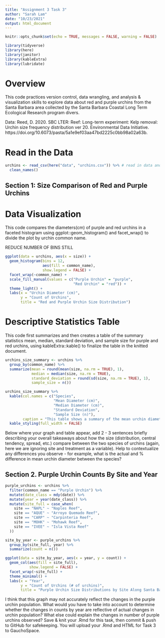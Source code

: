 ```yaml
---
title: "Assignment 3 Task 3"
author: "Sarah Lam"
date: "10/23/2021"
output: html_document
---
```


```r
knitr::opts_chunk$set(echo = TRUE, messages = FALSE, warning = FALSE)

library(tidyverse)
library(here)
library(janitor)
library(kableExtra)
library(lubridate)
```

# Overview 

This code practices version control, data wrangling, and analysis & visualization skills to explore data about red and purple urchins from the Santa Barbara area collected by the Santa Barbara Coastal Long Term Ecological Research program divers.

Data: Reed, D. 2020. SBC LTER: Reef: Long-term experiment: Kelp removal: Urchin size frequency distribution ver 20. Environmental Data Initiative. https://doi.org/10.6073/pasta/5a1e9ef03aa47bd2225c0bb98a02a63b. 

# Read in the Data
```r
urchins <- read_csv(here("data", "urchins.csv")) %>% # read in data and clean names in same line
  clean_names()
```

## Section 1: Size Comparison of Red and Purple Urchins

# Data Visualization

This code compares the diameters(cm) of purple and red urchins in a faceted histogram using ggplot::geom_histogram() and facet_wrap() to divide the plot by urchin common name. 

REDUCE NUMBER OF BINS STILL 

```r
ggplot(data = urchins, aes(x = size)) +
  geom_histogram(bins = 12, 
                 aes(fill = common_name), 
                 show.legend = FALSE) +
  facet_wrap(~common_name) +
  scale_fill_manual(values = c("Purple Urchin" = "purple", 
                               "Red Urchin" = "red")) +
  theme_light() +
  labs(x = "Urchin Diameter (cm)",
       y = "Count of Urchins",
       title = "Red and Purple Urchin Size Distribution")
```

# Descriptive Statistics Table

This code first summarizes and then creates a table of the summary statistics mean, median, standard deviation, and sample size for purple and red urchins, using kableExtra::kable() to finalize the table in the knitted document. 

```r
urchins_size_summary <- urchins %>% 
  group_by(common_name) %>% 
  summarize(mean = round(mean(size, na.rm = TRUE), 1),
            median = median(size, na.rm = TRUE),
            standard_deviation = round(sd(size, na.rm = TRUE), 1),
            sample_size = n())

urchins_size_summary %>% 
  kable(col.names = c("Species",
                      "Mean Diameter (cm)",
                      "Median Diameter (cm)",
                      "Standard Deviation",
                      "Sample Size (n)"),
        caption = "This table shows a summary of the mean urchin diameter (cm), median urchin diameter (cm), the sandard deviation, and the sample size for pruple and red urchins.") %>% 
  kable_styling(full_width = FALSE)
```

Below where your graph and table appear, add 2 - 3 sentences briefly describing your overall takeaways about how the size (distribution, central tendency, spread, etc.) compare between the two species of urchins (again, here we are ignoring site and treatment as a variable). Help to contextualize any differences you observe - for example, what is the actual and % difference in mean urchin diameter between the species? 



## Section 2. Purple Urchin Counts By Site and Year

```r
purple_urchins <- urchins %>% 
  filter(common_name == "Purple Urchin") %>% 
  mutate(date_class = mdy(date)) %>% 
  mutate(year = year(date_class)) %>% 
  mutate(site_full = case_when(
    site == "NAPL" ~ "Naples Reef",
    site == "AQUE" ~ "Arroyo Quemado Reef",
    site == "CARP" ~ "Carpinteria Reef",
    site == "MOHK" ~ "Mohawk Reef",
    site == "IVEE" ~ "Isla Vista Reef"
  ))

site_by_year <- purple_urchins %>% 
  group_by(site_full, year) %>% 
  summarize(count = n())

ggplot(data = site_by_year, aes(x = year, y = count)) +
  geom_col(aes(fill = site_full), 
           show.legend = FALSE) + 
  facet_wrap(~site_full) +
  theme_minimal() +
  labs(x = "Year",
       y = "Count of Urchins (# of urchins)",
       title = "Purple Urchin Size Distributions by Site Along Santa Barbara Coast (Lam)")
```

I think that this graph may not accurately reflect the changes in the purple urchin population. What would you have to take into account to determine whether the changes in counts by year are reflective of actual changes in urchin population? What else could explain the changes in number of purple urchins observed? 
Save & knit your .Rmd for this task, then commit & push to GitHub for safekeeping. You will upload your .Rmd and HTML for Task 3 to GauchoSpace. 








